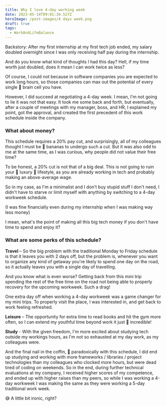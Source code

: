 ```yaml
---
title: Why I love 4-day working week
date: 2023-05-14T09:01:34.527Z
heroImage: /post-images/4 days week.png
draft: true
tags:
  - WorkAndLifeBalance
---
```


Backstory: After my first internship at my first tech job ended, my salary doubled overnight since I was only receiving half pay during the internship.

And do you know what kind of thoughts I had this day? Hell, if my time worth just doubled, does it mean I can work twice as less?

Of course, I could not because in software companies you are expected to work long hours, so those companies can max out the potential of every single 🧠 brain cell you have.

However, I did succeed at negotiating a 4-day week. I mean, I'm not going to lie it was not that easy. It took me some back and forth, but eventually, after a couple of meetings with my manager, boss, and HR, I explained my point, got the approval, and created the first precedent of this work schedule inside the company.

### What about money?

This schedule requires a 20% pay cut, and surprisingly, all of my colleagues thought I must be 🙈 bananas to undergo such a cut. But it was also odd to me at the same time, as I was curious, why people did not value their free time?

To be honest, a 20% cut is not that of a big deal. This is not going to ruin your 💎 luxury 💼 lifestyle, as you are already working in tech and probably making an above-average wage.

So in my case, as I'm a minimalist and I don't buy stupid stuff I don't need, I didn't have to starve or limit myself with anything by switching to a 4-day workweek schedule.

(I was fine financially even during my internship when I was making way less money)

I mean, what's the point of making all this big tech money if you don't have time to spend and enjoy it?

### What are some perks of this schedule?

**Travel** – So the big problem with the traditional Monday to Friday schedule is that it leaves you with 2 days off, but the problem is, whenever you want to organize any kind of getaway you're likely to spend one day on the road, so it actually leaves you with a single day of travelling.

And you know what is even worse? Getting back from this mini trip spending the rest of the free time on the road not being able to properly recovery for the upcoming workweek. Such a drag!

One extra day off when working a 4-day workweek was a game changer for my mini trips. To properly visit the place, I was interested in, and get back to work feeling refreshed.

**Leisure** – The opportunity for extra time to read books and hit the gym more often, so I can extend my youthful time beyond work it just 🤩 incredible!

**Study** - With the given freedom, I'm more excited about studying tech outside my workings hours, as I'm not so exhausted at my day work, as my colleagues were.

And the final nail in the coffin, 🤯 paradoxically with this schedule, I did end up studying and working with more frameworks / libraries / project technologies than my colleagues who clocked more hours, but were dead tired of coding on weekends. So in the end, during further technical evaluations at my company, I received higher scores of my competence, and ended up with higher raises than my peers, so while I was working a 4-day workweek I was making the same as they were working a 5-day traditional work week.

😅 A little bit ironic, right?
